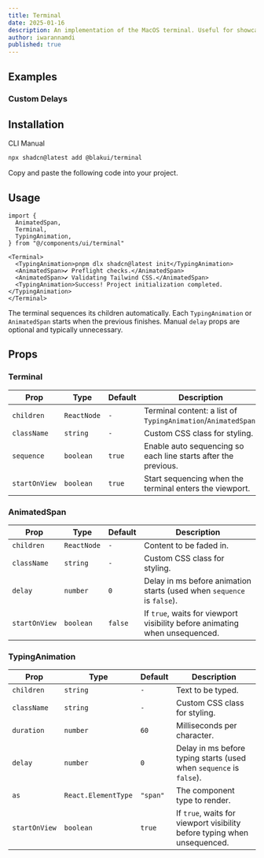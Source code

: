 ```yaml
---
title: Terminal
date: 2025-01-16
description: An implementation of the MacOS terminal. Useful for showcasing a command line interface.
author: iwarannamdi
published: true
---
```


<ComponentPreview name="terminal-demo" />

## Examples

### Custom Delays

<ComponentPreview name="terminal-demo-2" />

## Installation

<Tabs defaultValue="cli">

<TabsList>
  <TabsTrigger value="cli">CLI</TabsTrigger>
  <TabsTrigger value="manual">Manual</TabsTrigger>
</TabsList>
<TabsContent value="cli">

```bash
npx shadcn@latest add @blakui/terminal
```

</TabsContent>

<TabsContent value="manual">

<Steps>

<Step>Copy and paste the following code into your project.</Step>

<ComponentSource name="terminal" />

</Steps>

</TabsContent>

</Tabs>

## Usage

```tsx showLineNumbers
import {
  AnimatedSpan,
  Terminal,
  TypingAnimation,
} from "@/components/ui/terminal"
```

```tsx showLineNumbers
<Terminal>
  <TypingAnimation>pnpm dlx shadcn@latest init</TypingAnimation>
  <AnimatedSpan>✔ Preflight checks.</AnimatedSpan>
  <AnimatedSpan>✔ Validating Tailwind CSS.</AnimatedSpan>
  <TypingAnimation>Success! Project initialization completed.</TypingAnimation>
</Terminal>
```

The terminal sequences its children automatically. Each `TypingAnimation` or `AnimatedSpan` starts when the previous finishes. Manual `delay` props are optional and typically unnecessary.

## Props

### Terminal

| Prop          | Type        | Default | Description                                                    |
| ------------- | ----------- | ------- | -------------------------------------------------------------- |
| `children`    | `ReactNode` | `-`     | Terminal content: a list of `TypingAnimation`/`AnimatedSpan`.  |
| `className`   | `string`    | `-`     | Custom CSS class for styling.                                  |
| `sequence`    | `boolean`   | `true`  | Enable auto sequencing so each line starts after the previous. |
| `startOnView` | `boolean`   | `true`  | Start sequencing when the terminal enters the viewport.        |

### AnimatedSpan

| Prop          | Type        | Default | Description                                                                 |
| ------------- | ----------- | ------- | --------------------------------------------------------------------------- |
| `children`    | `ReactNode` | `-`     | Content to be faded in.                                                     |
| `className`   | `string`    | `-`     | Custom CSS class for styling.                                               |
| `delay`       | `number`    | `0`     | Delay in ms before animation starts (used when `sequence` is `false`).      |
| `startOnView` | `boolean`   | `false` | If `true`, waits for viewport visibility before animating when unsequenced. |

### TypingAnimation

| Prop          | Type                | Default  | Description                                                              |
| ------------- | ------------------- | -------- | ------------------------------------------------------------------------ |
| `children`    | `string`            | `-`      | Text to be typed.                                                        |
| `className`   | `string`            | `-`      | Custom CSS class for styling.                                            |
| `duration`    | `number`            | `60`     | Milliseconds per character.                                              |
| `delay`       | `number`            | `0`      | Delay in ms before typing starts (used when `sequence` is `false`).      |
| `as`          | `React.ElementType` | `"span"` | The component type to render.                                            |
| `startOnView` | `boolean`           | `true`   | If `true`, waits for viewport visibility before typing when unsequenced. |
